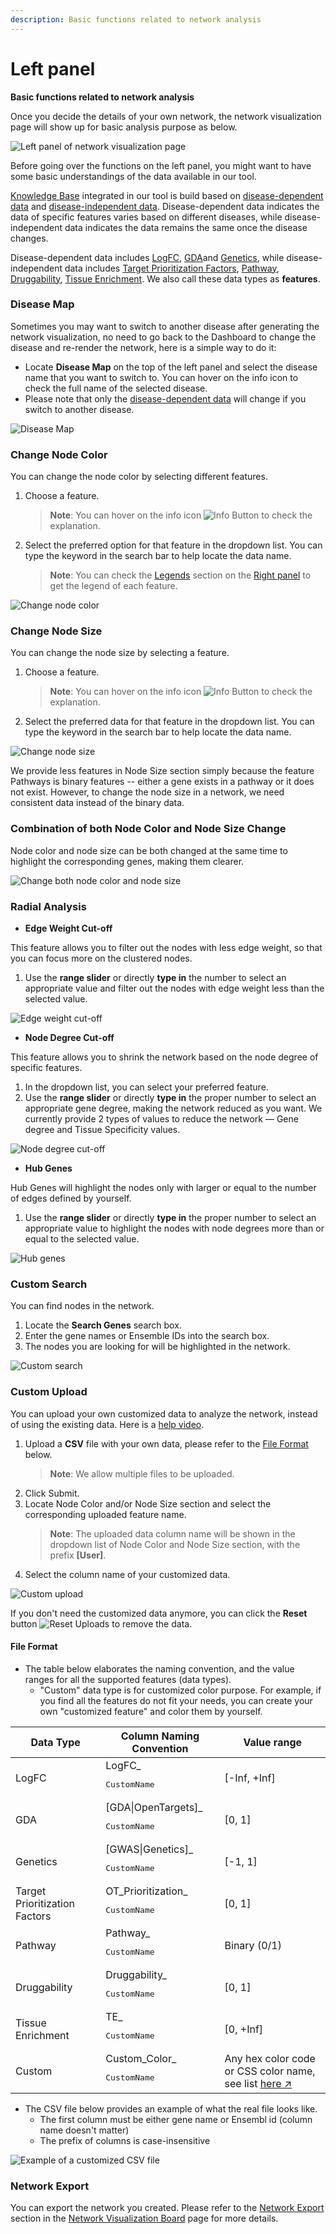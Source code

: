 ```yaml
---
description: Basic functions related to network analysis
---
```



# Left panel

**Basic functions related to network analysis**

Once you decide the details of your own network, the network visualization page will show up for basic analysis purpose as below.

![Left panel of network visualization page](../../../public/image/docs/left-panel.png)

Before going over the functions on the left panel, you might want to have some basic understandings of the data available in our tool.

[Knowledge Base](../knowledge-base.mdx) integrated in our tool is build based on [disease-dependent data](../knowledge-base/disease-dependent-data.mdx) and [disease-independent data](../knowledge-base/disease-independent-data.mdx). Disease-dependent data indicates the data of specific features varies based on different diseases, while disease-independent data indicates the data remains the same once the disease changes.

Disease-dependent data includes [LogFC](../knowledge-base/disease-dependent-data/logfc.mdx), [GDA](../knowledge-base/disease-dependent-data/gda.mdx)and [Genetics](../knowledge-base/disease-dependent-data/genetics.mdx), while disease-independent data includes [Target Prioritization Factors](../knowledge-base/disease-independent-data/target-prioritization-factors.mdx), [Pathway](../knowledge-base/disease-independent-data/pathway.mdx), [Druggability](../knowledge-base/disease-independent-data/druggability.mdx), [Tissue Enrichment](../knowledge-base/disease-independent-data/tissue-enrichment.mdx). We also call these data types as **features**.

### Disease Map

Sometimes you may want to switch to another disease after generating the network visualization, no need to go back to the Dashboard to change the disease and re-render the network, here is a simple way to do it:

- Locate **Disease Map** on the top of the left panel and select the disease name that you want to switch to. You can hover on the info icon to check the full name of the selected disease.
- Please note that only the [disease-dependent data](../knowledge-base/disease-dependent-data.mdx) will change if you switch to another disease.

![Disease Map](../../../public/image/docs/disease-map.png)

### Change Node Color

You can change the node color by selecting different features.

1. Choose a feature.
   > **Note**: You can hover on the info icon <Image width={30} height={30} src="/image/docs/info-tooltip.png" alt="Info Button" className="inline aspect-square"/> to check the explanation.
2. Select the preferred option for that feature in the dropdown list. You can type the keyword in the search bar to help locate the data name.
   > **Note**: You can check the [Legends](right-panel.mdx#legends) section on the [Right panel](right-panel.mdx) to get the legend of each feature.

![Change node color](../../../public/image/docs/change-node-color-property.png)

### Change Node Size

You can change the node size by selecting a feature.

1. Choose a feature.
   > **Note**: You can hover on the info icon <Image width={30} height={30} src="/image/docs/info-tooltip.png" alt="Info Button" className="inline aspect-square"/> to check the explanation.
2. Select the preferred data for that feature in the dropdown list. You can type the keyword in the search bar to help locate the data name.

![Change node size](../../../public/image/docs/change-node-size-property.png)

We provide less features in Node Size section simply because the feature Pathways is binary features -- either a gene exists in a pathway or it does not exist. However, to change the node size in a network, we need consistent data instead of the binary data.

### Combination of both Node Color and Node Size Change

Node color and node size can be both changed at the same time to highlight the corresponding genes, making them clearer.

![Change both node color and node size](../../../public/image/docs/change-both-color-and-size.png)

### Radial Analysis

- **Edge Weight Cut-off**

This feature allows you to filter out the nodes with less edge weight, so that you can focus more on the clustered nodes.

1. Use the **range slider** or directly **type in** the number to select an appropriate value and filter out the nodes with edge weight less than the selected value.

![Edge weight cut-off](../../../public/image/docs/edge-weight-cut-off.png)

- **Node Degree Cut-off**

This feature allows you to shrink the network based on the node degree of specific features.

1. In the dropdown list, you can select your preferred feature.
2. Use the **range slider** or directly **type in** the proper number to select an appropriate gene degree, making the network reduced as you want. We currently provide 2 types of values to reduce the network — Gene degree and Tissue Specificity values.

![Node degree cut-off](../../../public/image/docs/node-degree-cut-off.png)

- **Hub Genes**

Hub Genes will highlight the nodes only with larger or equal to the number of edges defined by yourself.

1. Use the **range slider** or directly **type in** the proper number to select an appropriate value to highlight the nodes with node degrees more than or equal to the selected value.

![Hub genes](../../../public/image/docs/hub-genes.png)

### Custom Search

You can find nodes in the network.

1. Locate the **Search Genes** search box.
2. Enter the gene names or Ensemble IDs into the search box.
3. The nodes you are looking for will be highlighted in the network.

![Custom search](../../../public/image/docs/custom-search.png)

### Custom Upload

You can upload your own customized data to analyze the network, instead of using the existing data. Here is a [help video](../use-cases-and-short-help-videos.mdx#custom-upload).

1. Upload a **CSV** file with your own data, please refer to the [File Format](left-panel.mdx#file-format) below.
   > **Note**: We allow multiple files to be uploaded.
2. Click Submit.
3. Locate Node Color and/or Node Size section and select the corresponding uploaded feature name.
   > **Note**: The uploaded data column name will be shown in the dropdown list of Node Color and Node Size section, with the prefix **[User]**.
4. Select the column name of your customized data.

![Custom upload](../../../public/image/docs/custom-upload.png)

If you don't need the customized data anymore, you can click the **Reset** button <Image width={30} height={30} src="/image/docs/reset_uploads.png" alt="Reset Uploads" className="inline aspect-square"/> to remove the data.

#### File Format

- The table below elaborates the naming convention, and the value ranges for all the supported features (data types).
  - "Custom" data type is for customized color purpose. For example, if you find all the features do not fit your needs, you can create your own "customized feature" and color them by yourself.

| Data Type                     | Column Naming Convention                                                    | Value range                                                                                                 |
| ----------------------------- | --------------------------------------------------------------------------- | ----------------------------------------------------------------------------------------------------------- |
| LogFC                         | LogFC\_<pre className="inline text-red-500">CustomName</pre>              | [-Inf, +Inf]                                                                                                |
| GDA                           | [GDA\|OpenTargets]\_<pre className="inline text-red-500">CustomName</pre> | [0, 1]                                                                                                      |
| Genetics                      | [GWAS\|Genetics]\_<pre className="inline text-red-500">CustomName</pre>   | [-1, 1]                                                                                                     |
| Target Prioritization Factors | OT_Prioritization\_<pre className="inline text-red-500">CustomName</pre>  | [0, 1]                                                                                                      |
| Pathway                       | Pathway\_<pre className="inline text-red-500">CustomName</pre>            | Binary (0/1)                                                                                                |
| Druggability                  | Druggability\_<pre className="inline text-red-500">CustomName</pre>       | [0, 1]                                                                                                      |
| Tissue Enrichment             | TE\_<pre className="inline text-red-500">CustomName</pre>                 | [0, +Inf]                                                                                                   |
| Custom                        | Custom\_Color\_<pre className="inline text-red-500">CustomName</pre>      | Any hex color code or CSS color name, see list [here ↗](https://www.w3schools.com/colors/colors_names.asp)  |

- The CSV file below provides an example of what the real file looks like.
  - The first column must be either gene name or Ensembl id (column name doesn't matter)
  - The prefix of columns is case-insensitive

![Example of a customized CSV file](../../../public/image/docs/custom-upload-csv-example.png)

### Network Export
You can export the network you created. Please refer to the [Network Export](network-visualization-board.mdx#network-export) section in the [Network Visualization Board](network-visualization-board.mdx) page for more details.

